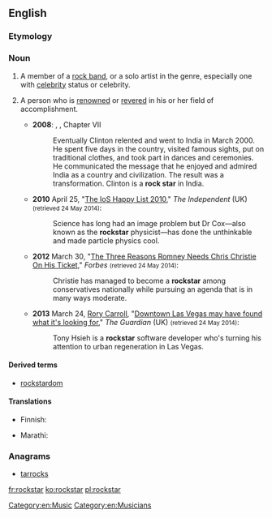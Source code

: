 ==English==
{{wikipedia|dab=Rock Star}}

===Etymology===
{{compound|rock|star|lang=en}}

===Noun===
{{en-noun}}

# A member of a [[rock band]], or a solo artist in the genre, especially one with [[celebrity]] status or celebrity.
# {{context|figuratively|sometimes used [[attributive]]ly|lang=en}} A person who is [[renowned]] or [[revere]]d in his or her field of accomplishment.
#* '''2008''': {{w|Fareed Zakaria}}, {{w|The Post-American World}}, Chapter VII
#*: Eventually Clinton relented and went to India in March 2000. He spent five days in the country, visited famous sights, put on traditional clothes, and took part in dances and ceremonies. He communicated the message that he enjoyed and admired India as a country and civilization. The result was a transformation. Clinton is a '''rock star''' in India.
#* '''2010''' April 25, "[http://www.independent.co.uk/news/people/news/the-iiosi-happy-list-2010--the-100-1953745.html?action=gallery&ino=3 The IoS Happy List 2010]," ''The Independent'' (UK) <small>(retrieved 24 May 2014)</small>:
#*: Science has long had an image problem but Dr Cox—also known as the '''rockstar''' physicist—has done the unthinkable and made particle physics cool.
#* '''2012''' March 30, "[http://www.forbes.com/sites/joshbarro/2012/04/30/the-three-reasons-romney-needs-chris-christie-on-his-ticket/ The Three Reasons Romney Needs Chris Christie On His Ticket]," ''Forbes'' <small>(retrieved 24 May 2014)</small>:
#*: Christie has managed to become a '''rockstar''' among conservatives nationally while pursuing an agenda that is in many ways moderate.
#* '''2013''' March 24, [[w:Rory Carroll|Rory Carroll]], "[http://www.theguardian.com/world/2013/mar/24/las-vegas-tony-hsieh-regeneration Downtown Las Vegas may have found what it's looking for]," ''The Guardian'' (UK) <small>(retrieved 24 May 2014)</small>:
#*: Tony Hsieh is a '''rockstar''' software developer who's turning his attention to urban regeneration in Las Vegas.

====Derived terms====
* [[rockstardom]]

====Translations====
{{trans-top|member of a rock band}}
* Finnish: {{t|fi|rocktähti}}
{{trans-mid}}
* Marathi: {{t|mr|रॉक्स्टार|tr=rǒksṭāra|sc=Deva}}
{{trans-bottom}}

===Anagrams===
* [[tarrocks#English|tarrocks]]

[[Category:en:Music]]
[[Category:en:Musicians]]
[[fr:rockstar]]
[[ko:rockstar]]
[[pl:rockstar]]